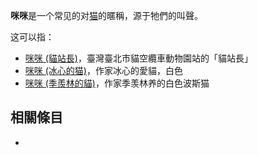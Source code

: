'''咪咪'''是一个常见的对[[猫|猫]]的暱稱，源于牠們的叫聲。

这可以指：
* [[咪咪_(貓站長)|咪咪 (貓站長)]]，臺灣臺北市貓空纜車動物園站的「貓站長」
* [[咪咪_(冰心的猫)|咪咪 (冰心的猫)]]，作家冰心的愛貓，白色
* [[咪咪_(季羨林的貓)|咪咪 (季羨林的貓)]]，作家季羡林养的白色波斯猫

== 相關條目 ==
*{{lookfrom}}

{{消歧义|M|Cat=二字消歧义}}